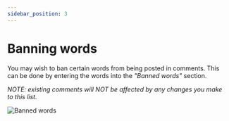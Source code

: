 ```yaml
---
sidebar_position: 3
---
```


# Banning words

You may wish to ban certain words from being posted in comments. This can be done by entering the words into the _"Banned words"_ 
section.

_NOTE: existing comments will NOT be affected by any changes you make to this list._

![Banned words](./assets/banned-words.png)